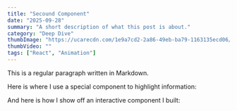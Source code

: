 ```yaml
---
title: "Secound Component"
date: "2025-09-28"
summary: "A short description of what this post is about."
category: "Deep Dive"
thumbImage: "https://ucarecdn.com/1e9a7cd2-2a86-49eb-ba79-1163135ecd06/-/preview/920x600/"
thumbVideo: ""
tags: ["React", "Animation"]
---
```


<ImageWrapper
  src="https://ucarecdn.com/1e9a7cd2-2a86-49eb-ba79-1163135ecd06/-/preview/920x600/"
  alt="cover-image"
/>

This is a regular paragraph written in Markdown.

Here is where I use a special component to highlight information:

And here is how I show off an interactive component I built:
